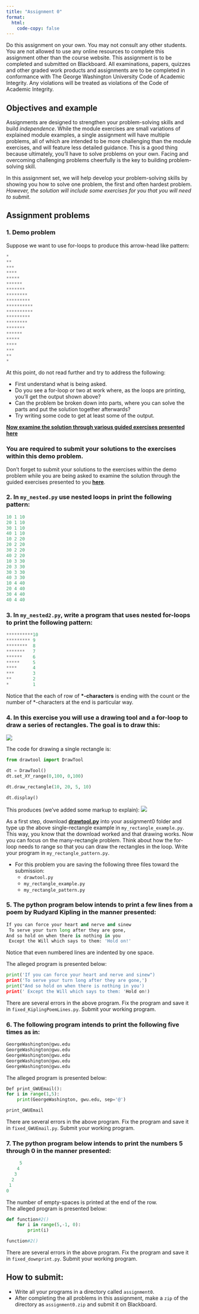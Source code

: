 ```yaml
---
title: "Assignment 0"
format:
  html:
    code-copy: false
---
```


<html>
<head>
    <style>
        body {
            -webkit-user-select: none; /* Safari */
            -moz-user-select: none; /* Firefox */
            -ms-user-select: none; /* IE10+/Edge */
            user-select: none; /* Standard */
        }
    </style>
</head>
<body>

<!-- <div class="breadcrumbs">
  <a href="../../../index.qmd">Home</a> &raquo;
  <a href="">Unit 0</a> &raquo;
  <span class="current-page">Assignment 0</span>
</div> -->

::: {.callout-warning}
Do this assignment on your own. You may not consult any other students. You are not allowed to use any online resources to complete this assignment other than the course website. This assignment is to be completed and submitted on Blackboard. All examinations, papers, quizzes and other graded work products and assignments are to be completed in conformance with The George Washington University Code of Academic Integrity. Any violations will be treated as violations of the Code of Academic Integrity.
:::

## Objectives and example
Assignments are designed to strengthen your problem-solving skills and build <em>independence</em>. While the module exercises are small variations of explained module examples, a single assignment will have multiple problems, all of which are intended to be more challenging than the module exercises, and will feature less detailed guidance. This is a good thing because ultimately, you'll have to solve problems on your own. Facing and overcoming challenging problems cheerfully is the key to building problem-solving skill.

::: {.callout-tip title="Tip"}
In this assignment set, we will help develop your problem-solving skills by showing you how to solve one problem, the first and often hardest problem. <em>However, the solution will include some exercises for you that you will need to submit</em>.
:::

## Assignment problems

<!-- :::{.callout-caution appearance="simple" icon=false} -->
### 1. Demo problem
Suppose we want to use for-loops to produce this arrow-head like pattern:
```python
*
**
***
****
*****
******
*******
********
*********
**********
**********
*********
********
*******
******
*****
****
***
**
*
```
At this point, do not read further and try to address the following:

- First understand what is being asked.
- Do you see a for-loop or two at work where, as the loops are printing, you'll get the output shown above?
- Can the problem be broken down into parts, where you can solve the parts and put the solution together afterwards?
- Try writing some code to get at least some of the output.

[**Now examine the solution through various guided exercises presented here**](./assignment0-solution.qmd)

::: {.callout-tip}
### You are required to submit your solutions to the **exercises** within this demo problem.
Don't forget to submit your solutions to the exercises within the demo problem while you are being asked to examine the solution through the guided exercises presented to you [**here**](assignment0-solution.qmd).
:::
<!-- ::: -->

<!-- :::{.callout-caution appearance="simple" icon=false} -->
### 2. In `my_nested.py` use nested loops in print the following pattern:
```python
10 1 10
20 1 10
30 1 10
40 1 10
10 2 20
20 2 20
30 2 20
40 2 20
10 3 30
20 3 30
30 3 30
40 3 30
10 4 40
20 4 40
30 4 40
40 4 40
```
<!-- ::: -->

<!-- :::{.callout-caution appearance="simple" icon=false} -->
### 3. In `my_nested2.py`, write a program that uses nested for-loops to print the following pattern:

```python
**********10
********* 9
********  8
*******   7
******    6
*****     5
****      4
***       3
**        2
*         1
```

Notice that the each of row of **\*-characters** is ending with the count or the number of *-characters at the end is particular way.
<!-- ::: -->

<!-- :::{.callout-caution appearance="simple" icon=false} -->
### 4. In this exercise you will use a drawing tool and a for-loop to draw a series of rectangles. The goal is to draw this:

<!-- ![](../../../media/units/unit0/assignment1/rectangles.png) -->
![](../../../media/units/unit0/assignment0/Figure_Assign0Prob4.png)

The code for drawing a single rectangle is:
```python
from drawtool import DrawTool 

dt = DrawTool()
dt.set_XY_range(0,100, 0,100)

dt.draw_rectangle(10, 20, 5, 10)

dt.display()
```
This produces (we've added some markup to explain):
![](../../../media/units/unit0/assignment0/FigureExplan_Assign0Prob4.png)

As a first step, download <a href="../../../media/useful/drawtool.py" download>**drawtool.py**</a> into your assignment0 folder and type up the above single-rectangle example in `my_rectangle_example.py`. This way, you know that the download worked and that drawing works. Now you can focus on the many-rectangle problem. Think about how the for-loop needs to range so that you can draw the rectangles in the loop. Write your program in `my_rectangle_pattern.py`.

- For this problem you are saving the following three files toward the submission:
  - `drawtool.py`
  - `my_rectangle_example.py`
  - `my_rectangle_pattern.py`
<!-- ::: -->

<!-- :::{.callout-caution appearance="simple" icon=false} -->
### 5. The python program below intends to print a few lines from a poem by Rudyard Kipling in the manner presented:

```python
If you can force your heart and nerve and sinew
 To serve your turn long after they are gone,   
And so hold on when there is nothing in you
 Except the Will which says to them: 'Hold on!'
```
Notice that even numbered lines are indented by one space.

The alleged program is presented below:
```python
print('If you can force your heart and nerve and sinew")
print('To serve your turn long after they are gone,')   
print("And so hold on when there is nothing in you')
print(' Except the Will which says to them: 'Hold on!)
```
There are several errors in the above program. Fix the program and save it in `fixed_KiplingPoemLines.py`. Submit your working program.
<!-- ::: -->

<!-- :::{.callout-caution appearance="simple" icon=false} -->
### 6. The following program intends to print the following five times as in:

  ```python
GeorgeWashington@gwu.edu
GeorgeWashington@gwu.edu
GeorgeWashington@gwu.edu
GeorgeWashington@gwu.edu
GeorgeWashington@gwu.edu
```

The alleged program is presented below:
```python
Def print_GWUEmail():
for i in range(1,5):
    print(GeorgeWashington, gwu.edu, sep='@')

print_GWUEmail
```
There are several errors in the above program. Fix the program and save it in `fixed_GWUEmail.py`. Submit your working program.
<!-- ::: -->

<!-- :::{.callout-caution appearance="simple" icon=false} -->
### 7. The python program below intends to print the numbers 5 through 0 in the manner presented:
```python
     5
    4
   3
  2
 1
0
```
The number of empty-spaces is printed at the end of the row.  
The alleged program is presented below:
```python
def function#2()
    for i in range(5,-1, 0):
        print(i)

function#2()
```
There are several errors in the above program. Fix the program and save it in `fixed_downprint.py`. Submit your working program.
<!-- ::: -->

<!-- ### 8. In each assignment, we will include a sometimes whimsical, sometimes serious non-coding exploration to encourage creativity and curiousity. For this assignment, in your `assignment1.pdf`, make a cartoon that makes light of "frustration with computers". You can use a simple drawing tool, or find images that are copyright-free (please include the link to images/cartoons). Make sure the caption is <em>original</em> (this is the whole point). We'll post some of the funniest ones. -->

:::{.callout-warning}
## How to submit:
- Write all your programs in a directory called `assignment0`.
- After completing the all problems in this assignment, make a `zip` of the directory as `assignment0.zip` and submit it on Blackboard.
:::
</body>
</html>
